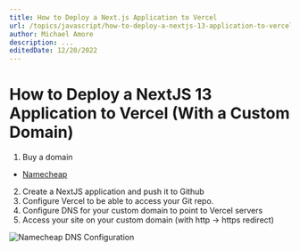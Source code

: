 ```yaml
---
title: How to Deploy a Next.js Application to Vercel
url: /topics/javascript/how-to-deploy-a-nextjs-13-application-to-vercel
author: Michael Amore
description: ...
editedDate: 12/20/2022
---
```


# How to Deploy a NextJS 13 Application to Vercel (With a Custom Domain)

1. Buy a domain

- [Namecheap](https://namecheap.com)

2. Create a NextJS application and push it to Github
3. Configure Vercel to be able to access your Git repo.
4. Configure DNS for your custom domain to point to Vercel servers
5. Access your site on your custom domain (with http -> https redirect)

![Namecheap DNS Configuration](/images/blog/javascript/namecheap-configuration.jpg)
